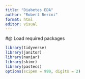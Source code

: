 ```yaml
---
title: "Diabetes EDA"
author: "Robert Berini"
format: html
editor: visual
---
```


#@ Load required packages
```r
library(tidyverse)
library(janitor)
library(naniar)
library(skimr)
library(pastecs)
options(scipen = 999, digits = 2)
```